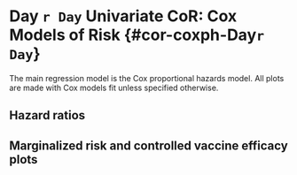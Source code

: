# Day `r Day` Univariate CoR: Cox Models of Risk {#cor-coxph-Day`r Day`}

The main regression model is the Cox proportional hazards model. All plots are made with Cox models fit unless specified otherwise.

## Hazard ratios

\begin{table}[H]
\caption{Inference for Day `r Day` antibody marker covariate-adjusted correlates of risk of COVID in the vaccine group: Hazard ratios per 10-fold increment in the marker*}
\begin{center}
    \input{`r pathCoRoutput`/CoR_univariable_svycoxph_pretty_`r study_name`}\\
\end{center}
*Baseline covariates adjusted for: baseline risk score, at risk or not, community of color or not. Maximum failure event time \input{`r pathCoRoutput`/timepoints_cum_risk_`r study_name`} days.\\
**No. at-risk = number of per-protocol baseline negative vaccine recipients at-risk for COVID; no. cases = number of this cohort with an observed COVID endpoints starting 7 days post Day `r Day` visit.\\
***q-value and FWER (family-wide error rate) are computed over the set of p-values both for quantitative markers and categorical markers using the Westfall and Young permutation method. 

    %\label{tab:CoR_univariable_svycoxph_pretty_`r study_name`}
\end{table}


\begin{table}[H]
\caption{Inference for Day `r Day` antibody marker covariate-adjusted correlates of risk of COVID in the vaccine group: Hazard ratios for Middle vs. Upper tertile vs. Lower tertile*}
\begin{center}
\setlength{\tabcolsep}{.5ex}
\input{`r pathCoRoutput`/CoR_univariable_svycoxph_cat_pretty_`r study_name`}\\
\end{center}
*Baseline covariates adjusted for: baseline risk score, at risk or not, community of color or not. 
Maximum failure event time \protect\input{`r pathCoRoutput`/timepoints_cum_risk_`r study_name`} days.
Cutpoints:
%Day `r Day` cutpoints:
\input{`r pathCoRoutput`/cutpoints_Day`r Day`bindSpike_`r study_name`},  
\input{`r pathCoRoutput`/cutpoints_Day`r Day`bindRBD_`r study_name`},  
\input{`r pathCoRoutput`/cutpoints_Day`r Day`pseudoneutid50_`r study_name`},  
\input{`r pathCoRoutput`/cutpoints_Day`r Day`pseudoneutid80_`r study_name`}.
%fold-rise cutpoints:
%\input{`r pathCoRoutput`/cutpoints_Delta`r Day`overBbindSpike_`r study_name`},  
%\input{`r pathCoRoutput`/cutpoints_Delta`r Day`overBbindRBD_`r study_name`},  
%\input{`r pathCoRoutput`/cutpoints_Delta`r Day`overBpseudoneutid50_`r study_name`},  
%\input{`r pathCoRoutput`/cutpoints_Delta`r Day`overBpseudoneutid80_`r study_name`}.  
\\
**No. at-risk = number of per-protocol baseline negative vaccine recipients at-risk for COVID at 7 days post Day `r Day` visit; no. cases = number of this cohort with an observed COVID endpoints.\\
***Generalized Wald-test p-value of the null hypothesis that the hazard rate is constant across the Lower, Middle, and Upper tertile groups.\\
$\dagger$ q-value and FWER (family-wide error rate) are computed over the set of p-values both for quantitative markers and categorical markers using the Westfall and Young permutation method. 

    %\label{tab:CoR_univariable_svycoxph_cat_pretty_`r study_name`}
\end{table}




\begin{figure}[H]
    \includegraphics[width=1\textwidth]{`r pathCoRoutput`/hr_forest_bindSpike_`r study_name`}
    \includegraphics[width=1\textwidth]{`r pathCoRoutput`/hr_forest_bindRBD_`r study_name`}
    \includegraphics[width=1\textwidth]{`r pathCoRoutput`/hr_forest_pseudoneutid50_`r study_name`}
    \includegraphics[width=1\textwidth]{`r pathCoRoutput`/hr_forest_pseudoneutid80_`r study_name`}
    \caption{Forest plots of hazard ratios per 10-fold increase in the marker among baseline seronegative vaccine recipients and subgroups with 95\% point-wise confidence intervals.}
\end{figure}
\clearpage
\begin{figure}[H]
    \centering
    \includegraphics[width=1\textwidth]{`r pathCoRoutput`/hr_forest_marginal_bindSpike_`r study_name`}
    \caption{Forest plots of hazard ratios per 10-fold increase in the Day `r Day` binding Ab to spike markers among baseline seronegative vaccine recipients (top row) and eight subpopulations (row 2-9) with 95\% point-wise confidence intervals.}
\end{figure}
\begin{figure}[H]
    \centering
    \includegraphics[width=1\textwidth]{`r pathCoRoutput`/hr_forest_marginal_bindRBD_`r study_name`}
    \caption{Forest plots of hazard ratios per 10-fold increase in the  Day `r Day` binding Ab to RBD markers among baseline seronegative vaccine recipients (top row) and eight subpopulations (row 2-9) with 95\% point-wise confidence intervals.}
\end{figure}
\begin{figure}[H]
    \centering
    \includegraphics[width=1\textwidth]{`r pathCoRoutput`/hr_forest_marginal_pseudoneutid50_`r study_name`}
    \caption{Forest plots of hazard ratios per 10-fold increase in the  Day `r Day` pseudo neut ID50 markers among baseline seronegative vaccine recipients (top row) and eight subpopulations (row 2-9) with 95\% point-wise confidence intervals.}
\end{figure}
<!-- \begin{figure}[H] -->
<!--     \centering -->
<!--     \includegraphics[width=1\textwidth]{`r pathCoRoutput`/hr_forest_marginal_liveneutmn50_`r study_name`} -->
<!--     \caption{Forest plots of hazard ratios per 10-fold increase in the  Day `r Day` live neut MN50 markers among baseline seronegative vaccine recipients (top row) and eight subpopulations (row 2-9) with 95\% point-wise confidence intervals.} -->
<!-- \end{figure} -->
\begin{figure}[H]
    \centering
    \includegraphics[width=1\textwidth]{`r pathCoRoutput`/hr_forest_marginal_pseudoneutid80_`r study_name`}
    \caption{Forest plots of hazard ratios per 10-fold increase in the  Day `r Day` pseudo neut ID80 markers among baseline seronegative vaccine recipients (top row) and eight subpopulations (row 2-9) with 95\% point-wise confidence intervals.}
\end{figure}
\clearpage
<!-- \begin{table}[H] -->
<!--     \setlength{\tabcolsep}{.5ex} -->
<!-- \scriptsize{ -->
<!--     \input{`r pathCoRoutput`/CoR_univariable_svycoxph_`r study_name`} -->
<!-- } -->
<!-- \caption{CoR models among baseline seronegative vaccine recipients. Each column corresponds to one Cox model fitted by survey::svycoxph.} -->
<!--     \label{tab:CoR_univariable_svycoxph_`r study_name`} -->
<!-- \end{table} -->
<!-- \begin{table}[H] -->
<!--     \setlength{\tabcolsep}{.5ex} -->
<!--     \input{`r pathCoRoutput`/CoR_pseudoneutid80_sens_noCases_`r study_name`} -->
<!-- \caption{CoR models for Day `r Day` pseudo neut ID80 among baseline seronegative vaccine recipients. Each row corresponds to one Cox model fitted by survey::svycoxph.For each model, a different dataset that keeps a random subset of the cases is used. The original dataset has 66 cases.} -->
<!--     \label{tab:CoR_Day`r Day`pseudoneutid80_sens_noCases_`r study_name`} -->
<!-- \end{table} -->
<!-- \begin{table}[H] -->
<!--     \setlength{\tabcolsep}{.5ex} -->
<!--     \input{`r pathCoRoutput`/CoR_pseudoneutid80_5cases_`r study_name`} -->
<!-- \caption{CoR models for Day `r Day` pseudo neut ID80 among baseline seronegative vaccine recipients. Each row corresponds to one Cox model fitted by survey::svycoxph.For each model, a different dataset that keeps a random subset of 5 cases is used.} -->
<!--     \label{tab:CoR_Day`r Day`pseudoneutid80_5cases_`r study_name`} -->
<!-- \end{table} -->
<!-- \begin{table}[H] -->
<!--     \input{`r pathCoRoutput`/CoR_univariable_tps} -->
<!--     \caption{CoR models among baseline seronegative vaccine recipients. Each column corresponds to one logistic regression model fitted by osDesign::tps. } -->
<!--     \label{tab:CoR_univariable_tps} -->
<!-- \end{table} -->
<!-- \begin{table}[H] -->
<!--     \input{`r pathCoRoutput`/CoR_univariable_hingelogistic} -->
<!--     \caption{CoR models among baseline seronegative vaccine recipients. Each column corresponds to one logistic regression model with hinge fitted by chgnpt::chngptm. } -->
<!--     \label{tab:CoR_univariable_hingelogistic} -->
<!-- \end{table} -->
## Marginalized risk and controlled vaccine efficacy plots
<!-- \begin{figure}[H] -->
<!--     \centering -->
<!--     \includegraphics[width=1\textwidth]{`r pathCoRoutput`/marginalized_risks1_woplacebo_`r study_name`} -->
<!--     \caption{Marginalized cumulative risk by Day \protect\input{`r pathCoRoutput`/timepoints_cum_risk_`r study_name`} as functions of Day `r Day` markers (=s) among baseline seronegative vaccine recipients with 95\% bootstrap point-wise confidence bands. The horizontal lines indicate the overall cumulative risk of the vaccine arm by Day \protect\input{`r pathCoRoutput`/timepoints_cum_risk_`r study_name`} and its 95\% point-wise confidence interval. Histograms of the immunological markers in the vaccine arm are overlaid.} -->
<!-- \end{figure} -->

\begin{figure}[H]
    \centering
    \includegraphics[width=1\textwidth]{`r pathCoRoutput`/marginalized_risks1_`r study_name`}
    \caption{Marginalized cumulative risk by Day \protect\input{`r pathCoRoutput`/timepoints_cum_risk_`r study_name`} as functions of Day `r Day` markers (=s) among baseline seronegative vaccine recipients with 95\% bootstrap point-wise confidence bands. The horizontal lines indicate the overall cumulative risk of the placebo and vaccine arms by Day \protect\input{`r pathCoRoutput`/timepoints_cum_risk_`r study_name`} and its 95\% point-wise confidence interval. Histograms of the immunological markers in the vaccine arm are overlaid. lod = `r round(llods["bindSpike"],1)`, `r round(llods["bindRBD"],1)`, `r round(llods["pseudoneutid50"],1)`, `r round(llods["pseudoneutid80"],1)` for bAb Spike, bAb RBD, PsV nAb ID50, PsV nAb ID80, respectively.}
    
\end{figure}

\begin{figure}[H]
    \centering
    \includegraphics[width=1\textwidth]{`r pathCoRoutput`/marginalized_risks1_woplacebo_`r study_name`}
    \caption{Marginalized cumulative risk by Day \protect\input{`r pathCoRoutput`/timepoints_cum_risk_`r study_name`} as functions of Day `r Day` markers (=s) among baseline seronegative vaccine recipients with 95\% bootstrap point-wise confidence bands. The horizontal lines indicate the overall cumulative risk of the placebo and vaccine arms by Day \protect\input{`r pathCoRoutput`/timepoints_cum_risk_`r study_name`} and its 95\% point-wise confidence interval. Histograms of the immunological markers in the vaccine arm are overlaid. lod = `r round(llods["bindSpike"],1)`, `r round(llods["bindRBD"],1)`, `r round(llods["pseudoneutid50"],1)`, `r round(llods["pseudoneutid80"],1)` for bAb Spike, bAb RBD, PsV nAb ID50, PsV nAb ID80, respectively.}
\end{figure}

\begin{figure}[H]
    \centering
    \includegraphics[width=1\textwidth]{`r pathCoRoutput`/controlled_ve_curves1_`r study_name`}
    \caption{Controlled VE with sensitivity analysis as functions of Day `r Day` markers (=s) among baseline seronegative vaccine recipients with 95\% bootstrap point-wise confidence bands. Histograms of the immunological markers in the vaccine arm are overlaid. lod = `r round(llods["bindSpike"],1)`, `r round(llods["bindRBD"],1)`, `r round(llods["pseudoneutid50"],1)`, `r round(llods["pseudoneutid80"],1)` for bAb Spike, bAb RBD, PsV nAb ID50, PsV nAb ID80, respectively.}
\end{figure}

\begin{figure}[H]
    \centering
    \includegraphics[width=1\textwidth]{`r pathCoRoutput`/marginalized_risks2_woplacebo_`r study_name`}
    \caption{Marginalized cumulative risk by Day \protect\input{`r pathCoRoutput`/timepoints_cum_risk_`r study_name`} as functions of Day `r Day` markers above a threshold ($\geq s$) among baseline seronegative vaccine recipients with 95\% bootstrap point-wise confidence bands (at least 5 cases are required). The horizontal lines indicate the overall cumulative risk of the vaccine arm by Day \protect\input{`r pathCoRoutput`/timepoints_cum_risk_`r study_name`} and its 95\% point-wise confidence interval. Histograms of the immunological markers in the vaccine arm are overlaid. lod = `r round(llods["bindSpike"],1)`, `r round(llods["bindRBD"],1)`, `r round(llods["pseudoneutid50"],1)`, `r round(llods["pseudoneutid80"],1)` for bAb Spike, bAb RBD, PsV nAb ID50, PsV nAb ID80, respectively.}
\end{figure}

\begin{figure}[H]
    \centering
    \includegraphics[width=1\textwidth]{`r pathCoRoutput`/controlled_ve_curves2_`r study_name`}
    \caption{Controlled VE as functions of Day `r Day` markers (>=s) among baseline seronegative vaccine recipients with 95\% bootstrap point-wise confidence bands. Histograms of the immunological markers in the vaccine arm are overlaid. lod = `r round(llods["bindSpike"],1)`, `r round(llods["bindRBD"],1)`, `r round(llods["pseudoneutid50"],1)`, `r round(llods["pseudoneutid80"],1)` for bAb Spike, bAb RBD, PsV nAb ID50, PsV nAb ID80, respectively.}
\end{figure}

<!-- \begin{figure}[H] -->
<!--     \centering -->
<!--     \includegraphics[width=1\textwidth]{`r pathCoRoutput`/marginalized_risks2_`r study_name`} -->
<!--     \caption{Marginalized cumulative risk by Day \protect\input{`r pathCoRoutput`/timepoints_cum_risk_`r study_name`} as functions of Day `r Day` markers above a threshold (>=s) among baseline seronegative vaccine recipients with 95\% bootstrap point-wise confidence bands (at least 5 cases are required). The horizontal lines indicate the overall cumulative risk of the placebo and vaccine arms by Day \protect\input{`r pathCoRoutput`/timepoints_cum_risk_`r study_name`} and its 95\% point-wise confidence interval. Histograms of the immunological markers in the vaccine arm are overlaid.} -->
<!-- \end{figure} -->
\begin{figure}[H]
    \centering
    \includegraphics[width=1\textwidth]{`r pathCoRoutput`/marginalized_risks_cat_`r study_name`}
    \caption{Marginalized cumulative incidence rate curves for trichotomized Day `r Day` markers among baseline seronegative vaccine recipients. The gray line is the overall cumulative incidence rate curve in the placebo arm.}
\end{figure}